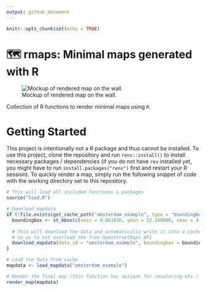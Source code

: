 ```yaml
---
output: github_document
---
```


```r
knitr::opts_chunk$set(echo = TRUE)
```

# 🗺️ rmaps: Minimal maps generated with R

![Mockup of rendered map on the wall.](./example.jpg)

Collection of R functions to render minimal maps using `R`.

# Getting Started

This project is intentionally not a R package and thus cannot be installed. To use this project, clone the repository and run `renv::install()` to install necessary packages / dependencies (if you do not have `rev`  installed yet, you might have to run `install.packages("renv")` first and restart your R session). 
To quickly render a map, simply run the following snippet of code with the working directory set to this repository.

```r
# This will load all included functions & packages
source("load.R")

# Download mapdata
if (!file.exists(get_cache_path("amsterdam_example", type = "boundingbox"))) {
  boundingbox <- st_bbox(c(xmin = 4.861836, ymin = 52.340088, xmax = 4.934535, ymax = 52.401469))
  
  # This will download the data and automatically write it into a cache file
  # so as to not overload the free OpenStreetMaps API
  download_mapdata(data_id = "amsterdam_example", boundingbox = boundingbox)
}

# Load the data from cache
mapdata <- load_mapdata("amsterdam_example")

# Render the final map (this function has options for recoloring etc.)
render_map(mapdata)
```

